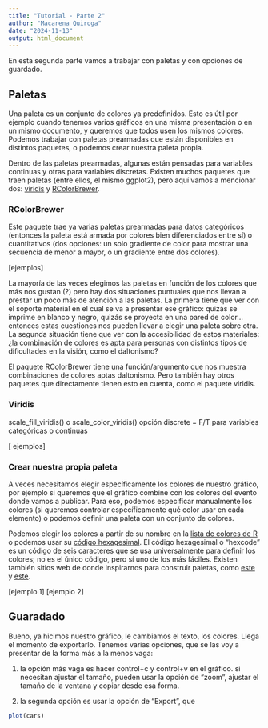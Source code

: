```yaml
---
title: "Tutorial - Parte 2"
author: "Macarena Quiroga"
date: "2024-11-13"
output: html_document
---
```


En esta segunda parte vamos a trabajar con paletas y con opciones de guardado.

## Paletas

Una paleta es un conjunto de colores ya predefinidos. Esto es útil por ejemplo cuando tenemos varios gráficos en una misma presentación o en un mismo documento, y queremos que todos usen los mismos colores. Podemos trabajar con paletas prearmadas que están disponibles en distintos paquetes, o podemos crear nuestra paleta propia.

Dentro de las paletas prearmadas, algunas están pensadas para variables continuas y otras para variables discretas. Existen muchos paquetes que traen paletas (entre ellos, el mismo ggplot2), pero aquí vamos a mencionar dos: [viridis](https://cran.r-project.org/web/packages/viridis/vignettes/intro-to-viridis.html) y [RColorBrewer](https://cran.r-project.org/web/packages/RColorBrewer/RColorBrewer.pdf).

### RColorBrewer

Este paquete trae ya varias paletas prearmadas para datos categóricos (entonces la paleta está armada por colores bien diferenciados entre sí) o cuantitativos (dos opciones: un solo gradiente de color para mostrar una secuencia de menor a mayor, o un gradiente entre dos colores). 

[ejemplos]

La mayoría de las veces elegimos las paletas en función de los colores que más nos gustan (?) pero hay dos situaciones puntuales que nos llevan a prestar un poco más de atención a las paletas. La primera tiene que ver con el soporte material en el cual se va a presentar ese gráfico: quizás se imprime en blanco y negro, quizás se proyecta en una pared de color... entonces estas cuestiones nos pueden llevar a elegir una paleta sobre otra. La segunda situación tiene que ver con la accesibilidad de estos materiales: ¿la combinación de colores es apta para personas con distintos tipos de dificultades en la visión, como el daltonismo?

El paquete RColorBrewer tiene una función/argumento que nos muestra combinaciones de colores aptas daltonismo. Pero también hay otros paquetes que directamente tienen esto en cuenta, como el paquete viridis.

### Viridis

scale_fill_viridis() o scale_color_viridis()
opción discrete = F/T para variables categóricas o continuas

[ ejemplos]

### Crear nuestra propia paleta

A veces necesitamos elegir específicamente los colores de nuestro gráfico, por ejemplo si queremos que el gráfico combine con los colores del evento donde vamos a publicar. Para eso, podemos especificar manualmente los colores (si queremos controlar específicamente qué color usar en cada elemento) o podemos definir una paleta con un conjunto de colores.

Podemos elegir los colores a partir de su nombre en la [lista de colores de R](https://r-charts.com/colors/) o podemos usar su [código hexagesimal](https://htmlcolorcodes.com/). El código hexagesimal o "hexcode" es un código de seis caracteres que se usa universalmente para definir los colores; no es el único código, pero sí uno de los más fáciles. Existen también sitios web de donde inspirarnos para construir paletas, como [este](https://coolors.co/) y [este](https://www.instagram.com/colours.cafe/).

[ejemplo 1]
[ejemplo 2]

## Guaradado

Bueno, ya hicimos nuestro gráfico, le cambiamos el texto, los colores. Llega el momento de exportarlo. Tenemos varias opciones, que se las voy a presentar de la forma más a la menos vaga:

1) la opción más vaga es hacer control+c y control+v en el gráfico. si necesitan ajustar el tamaño, pueden usar la opción de "zoom", ajustar el tamaño de la ventana y copiar desde esa forma.

2) la segunda opción es usar la opción de "Export", que

```r
plot(cars)
```

